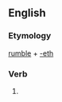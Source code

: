 ==English==

===Etymology===
[[rumble]] + [[-eth]]

===Verb===
{{infl|en|verb form}}

# {{archaic third-person singular of|rumble}}